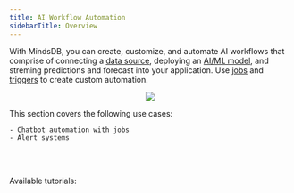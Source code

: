 ```yaml
---
title: AI Workflow Automation
sidebarTitle: Overview
---
```


With MindsDB, you can create, customize, and automate AI workflows that comprise of connecting a [data source](/integrations/data-overview), deploying an [AI/ML model](/integrations/ai-overview), and streming predictions and forecast into your application. Use [jobs](/mindsdb_sql/sql/create/jobs) and [triggers](/mindsdb_sql/sql/create/trigger) to create custom automation.

<p align="center">
  <img src="/assets/use_cases/ai_workflow_automation.jpg" />
</p>

This section covers the following use cases:
    
    - Chatbot automation with jobs
    - Alert systems

<br></br>

<Tip>
Available tutorials:

<CardGroup cols={4}>
    <Card title="Slack Chatbot" icon="link" href="/use-cases/ai_workflow_automation/slack-chatbot"></Card>
    <Card title="Twitter Chatbot" icon="link" href="/use-cases/ai_workflow_automation/twitter-chatbot"></Card>
    <Card title="Twilio Chatbot" icon="link" href="/use-cases/ai_workflow_automation/twilio-chatbot"></Card>
    <Card title="Customer Reviews Notifications" icon="link" href="/use-cases/ai_workflow_automation/customer-reviews-notifications"></Card>
    <Card title="Real-time Trading Forecasts and Notifications" icon="link" href="/use-cases/ai_workflow_automation/real-time-trading-forecasts"></Card>
</CardGroup>

</Tip>
